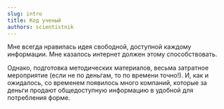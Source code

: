 ```yaml
---
slug: intro
title: Код ученый
authors: scientistnik
---
```


Мне всегда нравилась идея свободной, доступной каждому информации. Мне казалось интернет должен этому способствовать.<!--truncate-->

Однако, подготовка методических материалов, весьма затратное мероприятие (если не по деньгам, то по времени точно!). 
И, как и ожидалось, со временем появилось много компаний, которые за деньги продают общедоступную информацию в удобной для потребления форме.
